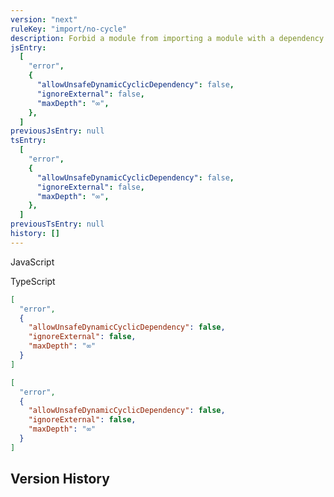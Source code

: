 ```yaml
---
version: "next"
ruleKey: "import/no-cycle"
description: Forbid a module from importing a module with a dependency path back to itself
jsEntry:
  [
    "error",
    {
      "allowUnsafeDynamicCyclicDependency": false,
      "ignoreExternal": false,
      "maxDepth": "∞",
    },
  ]
previousJsEntry: null
tsEntry:
  [
    "error",
    {
      "allowUnsafeDynamicCyclicDependency": false,
      "ignoreExternal": false,
      "maxDepth": "∞",
    },
  ]
previousTsEntry: null
history: []
---
```


<Tabs defaultValue="js">

<TabsList>
  <TabsTrigger value="js">
    <div className="flex gap-2 items-center">
      <RuleLevelIcon level="error" />
      <p>JavaScript</p>
    </div>
  </TabsTrigger>
  <TabsTrigger value="ts">
    <div className="flex gap-2 items-center">
      <RuleLevelIcon ts level="error" />
      <p>TypeScript</p>
    </div>
  </TabsTrigger>
</TabsList>

<TabsContent value="js">

```json
[
  "error",
  {
    "allowUnsafeDynamicCyclicDependency": false,
    "ignoreExternal": false,
    "maxDepth": "∞"
  }
]
```

</TabsContent>

<TabsContent value="ts">

```json
[
  "error",
  {
    "allowUnsafeDynamicCyclicDependency": false,
    "ignoreExternal": false,
    "maxDepth": "∞"
  }
]
```

</TabsContent>

</Tabs>

## Version History

<RuleHistory ruleKey="import/no-cycle" />
